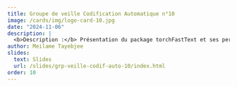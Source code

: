 ```yaml
---
title: Groupe de veille Codification Automatique n°10
image: /cards/img/logo-card-10.jpg
date: "2024-11-06"
description: |
  <b>Description :</b> Présentation du package torchFastText et ses performances sur la codification de l'APE
author: Meilame Tayebjee
slides:
  text: Slides
  url: /slides/grp-veille-codif-auto-10/index.html
order: 10
---
```

